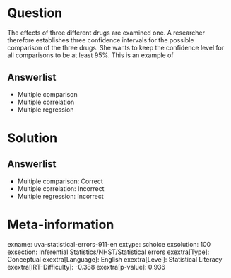 Question
========

The effects of three different drugs are examined one. A researcher therefore establishes three confidence intervals for the possible comparison of the three drugs. She wants to keep the confidence level for all comparisons to be at least 95%. This is an example of

Answerlist
----------

* Multiple comparison
* Multiple correlation
* Multiple regression

Solution
========

Answerlist
----------

* Multiple comparison: Correct
* Multiple correlation: Incorrect
* Multiple regression: Incorrect

Meta-information
================
exname: uva-statistical-errors-911-en
extype: schoice
exsolution: 100
exsection: Inferential Statistics/NHST/Statistical errors
exextra[Type]: Conceptual
exextra[Language]: English
exextra[Level]: Statistical Literacy
exextra[IRT-Difficulty]: -0.388
exextra[p-value]: 0.936
